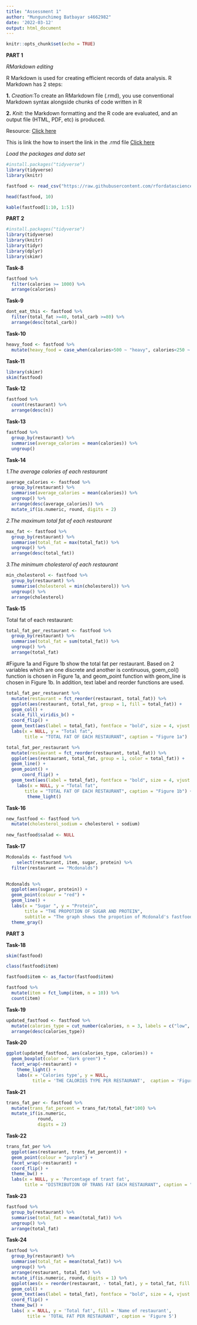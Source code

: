 ```yaml
---
title: "Assessment 1"
author: "Mungunchimeg Batbayar s4662982"
date: '2022-03-12'
output: html_document
---
```


```r
knitr::opts_chunk$set(echo = TRUE)
```

**PART 1**

*RMarkdown editing*

R Markdown is used for creating efficient records of data analysis. R Markdown has 2 steps:

**1.** *Creation*:To create an RMarkdown file (.rmd), you use conventional Markdown syntax
alongside chunks of code written in R 

**2.** *Knit*: the Markdown formatting and the R code are evaluated, and an output file (HTML, PDF, etc) is produced.

Resource: [Click here](https://ourcodingclub.github.io/tutorials/rmarkdown/)

This is link the how to insert the link in the .rmd file [Click        here](https://rmarkdown.rstudio.com/lesson-8.html)



*Load the packages and data set*


```r
#install.packages("tidyverse")
library(tidyverse)
library(knitr)

fastfood <- read_csv("https://raw.githubusercontent.com/rfordatascience/tidytuesday/master/data/2018/2018-09-04/fastfood_calories.csv")

head(fastfood, 10)

kable(fastfood[1:10, 1:5])
```



**PART 2**

```r
#install.packages("tidyverse")
library(tidyverse)
library(knitr)
library(tidyr)
library(dplyr)
library(skimr)
```


**Task-8**

```r
fastfood %>%
  filter(calories >= 1000) %>%
  arrange(calories)
```


**Task-9**

```r
dont_eat_this <- fastfood %>%
  filter(total_fat >=40, total_carb >=80) %>%
  arrange(desc(total_carb))

```


**Task-10**

```r
heavy_food <- fastfood %>%
  mutate(heavy_food = case_when(calories>500 ~ "heavy", calories<250 ~ "low", TRUE ~ "average"))
```



**Task-11**

```r
library(skimr)
skim(fastfood)
```


**Task-12**

```r
fastfood %>%
  count(restaurant) %>%
  arrange(desc(n))
```


**Task-13**

```r
fastfood %>%
  group_by(restaurant) %>%
  summarise(average_calories = mean(calories)) %>%
  ungroup()
```


**Task-14**

*1.The average calories of each restaurant*
```r
average_calories <- fastfood %>%
  group_by(restaurant) %>%
  summarise(average_calories = mean(calories)) %>%
  ungroup() %>%
  arrange(desc(average_calories)) %>%
  mutate_if(is.numeric, round, digits = 2)
```


*2.The maximum total fat of each restaurant*

```r
max_fat <- fastfood %>%
  group_by(restaurant) %>%
  summarise(total_fat = max(total_fat)) %>%
  ungroup() %>%
  arrange(desc(total_fat))
```


*3.The minimum cholesterol of each restaurant*
```r
min_cholesterol <- fastfood %>%
  group_by(restaurant) %>%
  summarise(cholesterol = min(cholesterol)) %>%
  ungroup() %>%
  arrange(cholesterol)
```


  
**Task-15**

Total fat of each restaurant:

```r
total_fat_per_restaurant <- fastfood %>%
  group_by(restaurant) %>%
  summarise(total_fat = sum(total_fat)) %>%
  ungroup() %>%
  arrange(total_fat)
```

#Figure 1a and Figure 1b show the total fat per restaurant. Based on 2 variables which are one discrete and another is continuous, goem_col() function is chosen in Figure 1a,  and geom_point function with geom_line is chosen in Figure 1b. In addition, text label and reorder functions are used.

```r
total_fat_per_restaurant %>%
  mutate(restaurant = fct_reorder(restaurant, total_fat)) %>%
  ggplot(aes(restaurant, total_fat, group = 1, fill = total_fat)) +
  geom_col() +
  scale_fill_viridis_b() +
  coord_flip() +
  geom_text(aes(label = total_fat), fontface = "bold", size = 4, vjust = 0) +
  labs(x = NULL, y = "Total fat", 
       title = "TOTAL FAT OF EACH RESTAURANT", caption = "Figure 1a")

total_fat_per_restaurant %>%
  mutate(restaurant = fct_reorder(restaurant, total_fat)) %>%
  ggplot(aes(restaurant, total_fat, group = 1, color = total_fat)) +
  geom_line() +
  geom_point() +
      coord_flip() +
  geom_text(aes(label = total_fat), fontface = "bold", size = 4, vjust = 0) +
    labs(x = NULL, y = "Total fat", 
       title = "TOTAL FAT OF EACH RESTAURANT", caption = "Figure 1b") +
        theme_light()
```


**Task-16**

```r
new_fastfood <- fastfood %>%
  mutate(cholesterol_sodium = cholesterol + sodium)
  
new_fastfood$salad <- NULL
```


**Task-17**

```r
Mcdonalds <- fastfood %>%
    select(restaurant, item, sugar, protein) %>%
  filter(restaurant == "Mcdonalds")
 

Mcdonalds %>%
  ggplot(aes(sugar, protein)) +
  geom_point(colour = "red") +
  geom_line() +
  labs(x = "Sugar ", y = "Protein",
       title = "THE PROPOTION OF SUGAR AND PROTEIN", 
       subtitle = "The graph shows the propotion of Mcdonald's fastfoods", caption = "Figure 2") +
  theme_gray() 
```
 
 

**PART 3**

**Task-18**

```r
skim(fastfood)

class(fastfood$item)

fastfood$item <- as_factor(fastfood$item)

fastfood %>%
  mutate(item = fct_lump(item, n = 10)) %>%
  count(item)
```

**Task-19**

```r
updated_fastfood <- fastfood %>%
  mutate(calories_type = cut_number(calories, n = 3, labels = c("low", "med", "high"))) %>%
  arrange(desc(calories_type))
```

  
  
**Task-20**

```r
ggplot(updated_fastfood, aes(calories_type, calories)) +
  geom_boxplot(color = "dark green") +
  facet_wrap(~restaurant) +
    theme_light() +
    labs(x = 'Calories type', y = NULL,  
          title = 'THE CALORIES TYPE PER RESTAURANT',  caption = 'Figure 3')
```


**Task-21**

```r
trans_fat_per <- fastfood %>%
  mutate(trans_fat_percent = trans_fat/total_fat*100) %>%
  mutate_if(is.numeric,
            round, 
            digits = 2)
```


**Task-22**

```r
trans_fat_per %>%
  ggplot(aes(restaurant, trans_fat_percent)) +
  geom_point(colour = "purple") +
  facet_wrap(~restaurant) +
  coord_flip() +
  theme_bw() +
  labs(x = NULL, y = 'Percentage of trant fat',
       title = "DISTRIBUTION OF TRANS FAT EACH RESTAURANT", caption = "Figure 4")
```


**Task-23**

```r
fastfood %>%
  group_by(restaurant) %>%
  summarise(total_fat = mean(total_fat)) %>%
  ungroup() %>%
  arrange(total_fat)
```


**Task-24**

```r
fastfood %>%
  group_by(restaurant) %>%
  summarise(total_fat = mean(total_fat)) %>%
  ungroup() %>%
  arrange(restaurant, total_fat) %>%
  mutate_if(is.numeric, round, digits = 1) %>%
  ggplot(aes(x = reorder(restaurant, - total_fat), y = total_fat, fill = restaurant)) +
  geom_col() +
  geom_text(aes(label = total_fat), fontface = "bold", size = 4, vjust = 0) +
  coord_flip() +
  theme_bw() +
  labs( x = NULL, y = 'Total fat', fill = 'Name of restaurant', 
        title = 'TOTAL FAT PER RESTAURANT', caption = 'Figure 5')
```



  

